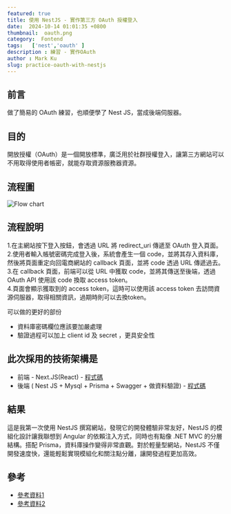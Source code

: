 ```yaml
---
featured: true
title: 使用 NestJS - 實作第三方 OAuth 授權登入
date:  2024-10-14 01:01:35 +0800
thumbnail:  oauth.png
category:  Fontend
tags:   ['nest','oauth' ]
description : 練習 - 實作OAuth
author : Mark Ku
slug: practice-oauth-with-nestjs
---
```

## 前言
做了簡易的 OAuth 練習，也順便學了 Nest JS，當成後端伺服器。

## 目的
開放授權（OAuth）是一個開放標準，廣泛用於社群授權登入，讓第三方網站可以不用取得使用者帳密，就能存取資源服務器資源。

## 流程圖
![Flow chart](flow-chart.png)

## 流程說明
1.在主網站按下登入按鈕，會透過 URL 將 redirect_uri 傳遞至 OAuth 登入頁面。  
2.使用者輸入帳號密碼完成登入後，系統會產生一個 code，並將其存入資料庫，然後將頁面重定向回電商網站的 callback 頁面，並將 code 透過 URL 傳遞過去。  
3.在 callback 頁面，前端可以從 URL 中獲取 code，並將其傳送至後端，透過 OAuth API 使用該 code 換取 access token。  
4.頁面會顯示獲取到的 access token，這時可以使用該 access token 去訪問資源伺服器，取得相關資訊，過期時則可以去換token。  

可以做的更好的部份
* 資料庫密碼欄位應該要加嚴處理 
* 驗證過程可以加上 client id 及 secret ，更具安全性

## 此次採用的技術架構是
* 前端 - Next.JS(React) - [程式碼](https://github.com/markku636/oauth.nextjs)
* 後端 ( Nest JS + Mysql + Prisma + Swagger + 做資料驗證) - [程式碼](https://github.com/markku636/oauth.nest.api)

## 結果 
這是我第一次使用 NestJS 撰寫網站，發現它的開發體驗非常友好，NestJS 的模組化設計讓我聯想到 Angular 的依賴注入方式，同時也有點像 .NET MVC 的分層結構。搭配 Prisma，資料庫操作變得非常直觀。對於輕量型網站，NestJS 不僅開發速度快，還能輕鬆實現模組化和關注點分離，讓開發過程更加高效。

## 參考
* [參考資料1](https://docs.guandata.com/article/1/566167986377850880.html)
* [參考資料2](https://apifox.com/help/best-practices/how-to-test-oauth-2.0/)